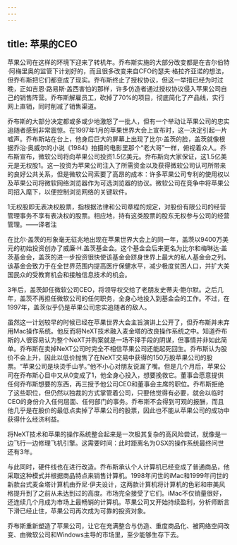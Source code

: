 ```yaml
---
---
---
```

title: 苹果的CEO
---




苹果公司在这样的环境下迎来了转机年。乔布斯实施的大部分改变都是在吉尔伯特·阿梅里奥的监管下计划好的，而且很多改变来自CFO约瑟夫·格拉齐亚诺的想法，但乔布斯把它们都变成了现实。乔布斯终止了授权协议，但这一举措已经为时过晚，正如吉恩·路易斯·盖西害怕的那样，许多仿造者通过授权协议侵入苹果公司自己的销售阵营。乔布斯解雇员工，砍掉了70%的项目，彻底简化了产品线，实行网上直销，同时削减了销售渠道。

乔布斯的大部分决定都或多或少地激怒了一批人，但有一个举动让苹果公司的忠实追随者感到非常震惊。在1997年1月的苹果世界大会上宣布时，这一决定引起一片嘘声。乔布斯站在台上，他身后巨大的屏幕上出现了比尔·盖茨的脸，盖茨就像根据乔治·奥威尔的小说《1984》拍摄的电影里那个“老大哥”一样，俯视着众人。乔布斯宣布，微软公司将向苹果公司投资1.5亿美元。乔布斯向大家保证，这1.5亿美元是无权股1。这一投资为苹果公司注入了所需资金以及获得微软公司认可所带来的良好公共关系，但是微软公司索要了高昂的成本：许多苹果公司专利的使用权以及苹果公司将微软网络浏览器作为可选浏览器的协议。微软公司在竞争中将苹果公司招入麾下，以便控制浏览网络的关键软件。

1无权股即无表决权股票，指根据法律和公司章程的规定，对股份有限公司的经营管理事务不享有表决权的股票。相应地，持有这类股票的股东无权参与公司的经营管理。——译者注

在比尔·盖茨的形象毫无征兆地出现在苹果世界大会上的同一年，盖茨以9400万美元的初始投资创办了威廉·H.盖茨基金会。这个基金会后来更名为比尔和梅琳达·盖茨基金会，盖茨的进一步投资很快使该基金会跻身世界上最大的私人基金会之列。该基金会致力于在全世界范围内提高医疗保健水平，减少极度贫困人口，并扩大美国民众的受教育机会和接触信息技术的机会。

3年后，盖茨卸任微软公司CEO，将领导权交给了老朋友史蒂夫·鲍尔默。之后几年，盖茨不再担任微软公司的任何职务，全身心地投入到基金会的工作。不过，在1997年，盖茨似乎仍是苹果公司忠实追随者的敌人。

虽然这一计划较早的时候已经在苹果世界大会主旨演讲上公开了，但乔布斯并未弃用Mac操作系统。他反而将NeXT技术融入麦金塔的改良操作系统之中。知道乔布斯的人很容易认为整个NeXT并购案就是一场不择手段的阴谋，但事情并非如此简单。乔布斯在卖掉NeXT公司时完全不相信苹果公司还能起死回生。乔布斯认为股价不会上升，因此以低价抛售了在NeXT交易中获得的150万股苹果公司的股票。“苹果公司是块烫手山芋。”他不小心对朋友说漏了嘴。但是几个月后，苹果公司在乔布斯心目中又从0变成了1，他全身心投入，想要挽救它。董事会愿意提供任何乔布斯想要的东西，再三授予他公司CEO和董事会主席的职位。乔布斯拒绝了这些职位，但仍然以独裁的方式掌管着公司，只要他觉得有必要，就会以临时CEO的身份介入任何层面、任何部门的事务。乔布斯不会得到可观的报酬，而且他几乎是在股价的最低点卖掉了苹果公司的股票，因此也不能从苹果公司的成功中获得什么经济利益。

将NeXT技术和苹果的操作系统整合起来是一次极其复杂的高风险尝试，就像是一边飞行一边修理飞机引擎。这需要时间：此时距离名为OSX的操作系统最终问世还有3年。

与此同时，硬件线也在进行改造。乔布斯承认个人计算机已经变成了普通商品，他采取这种模式并根据商品特点来销售计算机。1998年问世的iMac和1999年问世的新款台式麦金塔计算机由乔尼·伊夫设计，这两款计算机将计算机的色彩和审美风格提升到了之前从未达到过的高度。市场完全接受了它们。iMac不仅销量很好，还连续几个月成为市场上最畅销的计算机。苹果公司又开始持续盈利，分析师断言下滑已经止住，苹果公司再次成为可靠的投资对象。

乔布斯重新塑造了苹果公司，让它在充满整合与仿造、重度商品化、被网络空间改变、由微软公司和Windows主导的市场里，至少能够生存下去。
